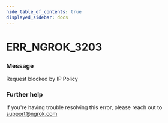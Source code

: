 ```yaml
---
hide_table_of_contents: true
displayed_sidebar: docs
---
```



# ERR_NGROK_3203

### Message

Request blocked by IP Policy

<ErrorDetails error="err_ngrok_3203" />

### Further help

If you're having trouble resolving this error, please reach out to [support@ngrok.com](mailto:support@ngrok.com?subject=Help%20with%20ERR_NGROK_3203)
